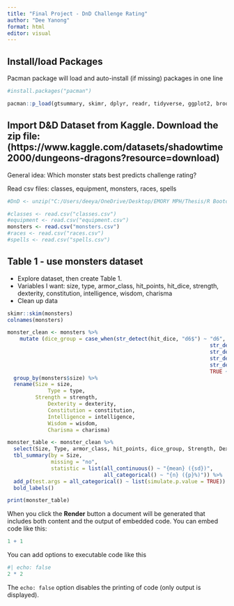 ```yaml
---
title: "Final Project - DnD Challenge Rating"
author: "Dee Yanong"
format: html
editor: visual
---
```


## Install/load Packages
Pacman package will load and auto-install (if missing) packages in one line
```r
#install.packages("pacman")

pacman::p_load(gtsummary, skimr, dplyr, readr, tidyverse, ggplot2, broom, data.table, stringr)
```

## Import D&D Dataset from Kaggle. Download the zip file: (https://www.kaggle.com/datasets/shadowtime2000/dungeons-dragons?resource=download)

General idea: Which monster stats best predicts challenge rating?

Read csv files: classes, equipment, monsters, races, spells

```r
#DnD <- unzip("C:/Users/deeya/OneDrive/Desktop/EMORY MPH/Thesis/R Bootcamp/R Bootcamp Final Project/DnD_Dataset.zip")

#classes <- read.csv("classes.csv")
#equipment <- read.csv("equipment.csv")
monsters <- read.csv("monsters.csv")
#races <- read.csv("races.csv")
#spells <- read.csv("spells.csv")

```
## Table 1 - use monsters dataset
- Explore dataset, then create Table 1. 
- Variables I want: size, type, armor_class, hit_points, hit_dice, strength, dexterity, constitution, intelligence, wisdom, charisma
- Clean up data

```r
skimr::skim(monsters)
colnames(monsters)

monster_clean <- monsters %>%
	mutate (dice_group = case_when(str_detect(hit_dice, "d6$") ~ "d6",
																 str_detect(hit_dice, "d8$") ~ "d8",
																 str_detect(hit_dice, "d10$") ~ "d10",
																 str_detect(hit_dice, "d12$") ~ "d12",
																 str_detect(hit_dice, "d20$") ~ "d20",
																 TRUE ~ "other")) %>%
  group_by(monsters$size) %>%
  rename(Size = size,
  			 Type = type,
         Strength = strength,
  			 Dexterity = dexterity,
  			 Constitution = constitution,
  			 Intelligence = intelligence,
  			 Wisdom = wisdom,
  			 Charisma = charisma)

monster_table <- monster_clean %>%
  select(Size, Type, armor_class, hit_points, dice_group, Strength, Dexterity, Constitution, Intelligence, Wisdom, Charisma) %>%
  tbl_summary(by = Size,
              missing = "no",
              statistic = list(all_continuous() ~ "{mean} ({sd})",
                               all_categorical() ~ "{n} ({p}%)")) %>%
  add_p(test.args = all_categorical() ~ list(simulate.p.value = TRUE)) %>%
  bold_labels() 

print(monster_table)
```
When you click the **Render** button a document will be generated that includes both content and the output of embedded code. You can embed code like this:

```r
1 + 1
```

You can add options to executable code like this

```r
#| echo: false
2 * 2
```

The `echo: false` option disables the printing of code (only output is displayed).
